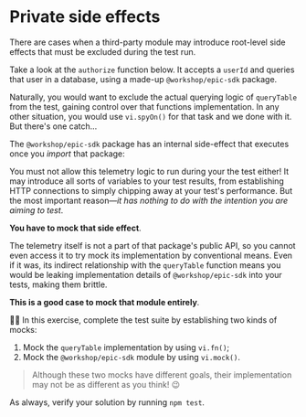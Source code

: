 # Private side effects

<EpicVideo url="https://www.epicweb.dev/workshops/mocking-techniques-in-vitest/modules/private-side-effects" />

There are cases when a third-party module may introduce root-level side effects that must be excluded during the test run.

Take a look at the `authorize` function below. It accepts a `userId` and queries that user in a database, using a made-up `@workshop/epic-sdk` package.

<CodeFile file="authorize.ts" highlight="1,12" />

Naturally, you would want to exclude the actual querying logic of `queryTable` from the test, gaining control over that functions implementation. In any other situation, you would use `vi.spyOn()` for that task and we done with it. But there's one catch...

The `@workshop/epic-sdk` package has an internal side-effect that executes once you _import_ that package:

<CodeFile file="@workshop/epic-sdk/index.ts" highlight="3,4,10" />

You must not allow this telemetry logic to run during your the test either! It may introduce all sorts of variables to your test results, from establishing HTTP connections to simply chipping away at your test's performance. But the most important reason—_it has nothing to do with the intention you are aiming to test_.

**You have to mock that side effect**.

The telemetry itself is not a part of that package's public API, so you cannot even access it to try mock its implementation by conventional means. Even if it was, its indirect relationship with the `queryTable` function means you would be leaking implementation details of `@workshop/epic-sdk` into your tests, making them brittle.

**This is a good case to mock that module entirely**.

👨‍💼 In this exercise, complete the <InlineFile file="authorize.test.ts" /> test suite by establishing two kinds of mocks:

1. Mock the `queryTable` implementation by using `vi.fn()`;
1. Mock the `@workshop/epic-sdk` module by using `vi.mock()`.

> Although these two mocks have different goals, their implementation may not be as different as you think! :wink:

As always, verify your solution by running `npm test`.
